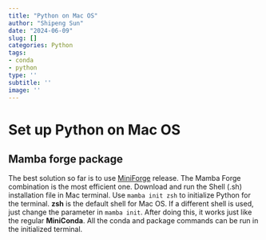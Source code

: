 ```yaml
---
title: "Python on Mac OS"
author: "Shipeng Sun"
date: "2024-06-09"
slug: []
categories: Python
tags:
- conda
- python
type: ''
subtitle: ''
image: ''
---
```


# Set up Python on Mac OS

## Mamba forge package

The best solution so far is to use [MiniForge](https://conda-forge.org/miniforge/) release. The Mamba Forge combination is the most efficient one. Download and run the Shell (.sh) installation file in Mac terminal. Use `mamba init zsh` to initialize Python for the terminal. **zsh** is the default shell for Mac OS. If a different shell is used, just change the parameter in `mamba init`. After doing this, it works just like the regular **MiniConda**. All the conda and package commands can be run in the initialized terminal.
